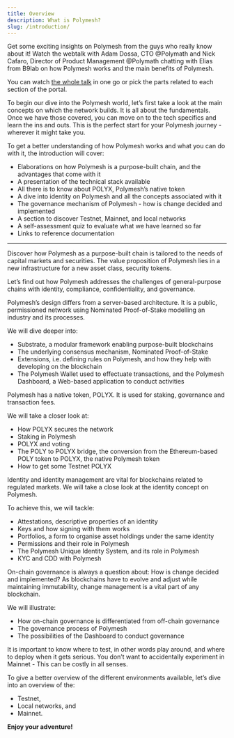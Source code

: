 ```yaml
---
title: Overview
description: What is Polymesh?
slug: /introduction/
---
```



<OverviewVideoBox title="Polymath webcast" videoId="2Rb3SynlhdE">

Get some exciting insights on Polymesh from the guys who really know about it! Watch the webtalk with Adam Dossa, CTO @Polymath and Nick Cafaro, Director of Product Management @Polymath chatting with Elias from B9lab on how Polymesh works and the main benefits of Polymesh. 

You can watch [the whole talk](/resources/polymath-webcast) in one go or pick the parts related to each section of the portal.
</OverviewVideoBox>


To begin our dive into the Polymesh world, let’s first take a look at the main concepts on which the network builds. It is all about the fundamentals. Once we have those covered, you can move on to the tech specifics and learn the ins and outs. This is the perfect start for your Polymesh journey - wherever it might take you.

To get a better understanding of how Polymesh works and what you can do with it, the introduction will cover:
* Elaborations on how Polymesh is a purpose-built chain, and the advantages that come with it
* A presentation of the technical stack available
* All there is to know about POLYX, Polymesh’s native token
* A dive into identity on Polymesh and all the concepts associated with it
* The governance mechanism of Polymesh - how is change decided and implemented
* A section to discover Testnet, Mainnet, and local networks
* A self-assessment quiz to evaluate what we have learned so far
* Links to reference documentation


***
<OverviewBox title="Why Polymesh?" linkHref="/introduction/why-polymesh" linkText="Why Polymesh?" imgSrc="/tmpAssets/01_why_polymesh-01.svg" floating="true">

Discover how Polymesh as a purpose-built chain is tailored to the needs of capital markets and securities. The value proposition of Polymesh lies in a new infrastructure for a new asset class, security tokens.

Let’s find out how Polymesh addresses the challenges of general-purpose chains with identity, compliance, confidentiality, and governance.
</OverviewBox>

<OverviewBox title="The technical stack" linkHref="/introduction/tech-stack" linkText="Technical Stack" imgSrc="/tmpAssets/02_technical_stack-01.svg" floating="true">

Polymesh’s design differs from a server-based architecture. It is a public, permissioned network using Nominated Proof-of-Stake modelling an industry and its processes.

We will dive deeper into:

* Substrate, a modular framework enabling purpose-built blockchains
* The underlying consensus mechanism, Nominated Proof-of-Stake
* Extensions, i.e. defining rules on Polymesh, and how they help with developing on the blockchain
* The Polymesh Wallet used to effectuate transactions, and the Polymesh Dashboard, a Web-based application to conduct activities

</OverviewBox>

<OverviewBox title="POLYX" linkHref="/introduction/polyx" linkText="POLYX" imgSrc="/tmpAssets/03_polyx-01.svg" floating="true">

Polymesh has a native token, POLYX. It is used for staking, governance and transaction fees.

We will take a closer look at:

* How POLYX secures the network
* Staking in Polymesh
* POLYX and voting
* The POLY to POLYX bridge, the conversion from the Ethereum-based POLY token to POLYX, the native Polymesh token
* How to get some Testnet POLYX

</OverviewBox>

<OverviewBox title="Identity" linkHref="/introduction/identity" linkText="Identity" imgSrc="/tmpAssets/04_identity-01.svg" floating="true">

Identity and identity management are vital for blockchains related to regulated markets. We will take a close look at the identity concept on Polymesh.

To achieve this, we will tackle:

* Attestations, descriptive properties of an identity
* Keys and how signing with them works
* Portfolios, a form to organise asset holdings under the same identity
* Permissions and their role in Polymesh
* The Polymesh Unique Identity System, and its role in Polymesh
* KYC and CDD with Polymesh

</OverviewBox>

<OverviewBox title="Governance" linkHref="/introduction/governance" linkText="Governance" imgSrc="/tmpAssets/05_governance-01.svg" floating="true">

On-chain governance is always a question about: How is change decided and implemented? As blockchains have to evolve and adjust while maintaining immutability, change management is a vital part of any blockchain.

We will illustrate:

* How on-chain governance is differentiated from off-chain governance
* The governance process of Polymesh
* The possibilities of the Dashboard to conduct governance

</OverviewBox>

<OverviewBox title="Discovering the Testnet, Mainnet, and local networks" linkHref="/introduction/networks" linkText="Discovering the Testnet, Mainnet, and local networks" imgSrc="/tmpAssets/06_testnets_mainnet-01.svg" floating="true">

It is important to know where to test, in other words play around, and where to deploy when it gets serious. You don’t want to accidentally experiment in Mainnet - This can be costly in all senses.

To give a better overview of the different environments available, let’s dive into an overview of the:

* Testnet,
* Local networks, and
* Mainnet.

</OverviewBox>

**Enjoy your adventure!**
